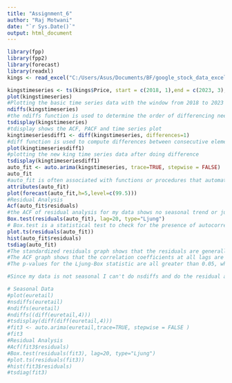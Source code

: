 ---
title: "Assignment_6"
author: "Raj Motwani"
date: "`r Sys.Date()`"
output: html_document
---



```{r ARIMA}
library(fpp)
library(fpp2)
library(forecast)
library(readxl)
kings <- read_excel("C:/Users/Asus/Documents/BF/google_stock_data_excel.xlsx")

kingstimeseries <- ts(kings$Price, start = c(2018, 1),end = c(2023, 3), frequency = 12)
plot(kingstimeseries)
#Plotting the basic time series data with the window from 2018 to 2023
ndiffs(kingstimeseries)
#the ndiffs function is used to determine the order of differencing needed to make a time series stationary and the forecast library above is used for ndiffs 
tsdisplay(kingstimeseries)
#tdisplay shows the ACF, PACF and time series plot
kingtimeseriesdiff1 <- diff(kingstimeseries, differences=1)
#diff function is used to compute differences between consecutive elements in a numeric vector or matrix. In my graph, I use diff to remove trends and stabilize variance.
plot(kingtimeseriesdiff1)
#plotting the new king time series data after doing difference
tsdisplay(kingtimeseriesdiff1)
auto_fit <- auto.arima(kingstimeseries, trace=TRUE, stepwise = FALSE)
auto_fit
#auto_fit is often associated with functions or procedures that automatically determine the best-fitting model for a given time series. In my case the best fit model is ARIMA(5,1,0)  
attributes(auto_fit)
plot(forecast(auto_fit,h=5,level=c(99.5)))
#Residual Analysis
Acf(auto_fit$residuals)
#the ACF of residual analysis for my data shows no seasonal trend or just the downward going trend. It shows the random data 
Box.test(residuals(auto_fit), lag=20, type="Ljung")
# Box.test is a statistical test to check for the presence of autocorrelation in a time series which shows the x-squared, df and p-value
plot.ts(residuals(auto_fit))
hist(auto_fit$residuals)
tsdiag(auto_fit)
#The standardized residuals graph shows that the residuals are generally within the 3 standard deviation band, which means that they are not unusual. However, there are a few outliers, which suggests that the ARIMA model may not be perfectly capturing all of the structure in the data from 2018 to 2023.
#The ACF graph shows that the correlation coefficients at all lags are within the 95% confidence interval, which means that they are not statistically significant. 
#The p-values for the Ljung-Box statistic are all greater than 0.05, which suggests that the residuals are not serially correlated.

#Since my data is not seasonal I can't do nsdiffs and do the residual analysis of them

# Seasonal Data
#plot(euretail)
#nsdiffs(euretail)
#ndiffs(euretail)
#ndiffs((diff(euretail,4)))
#tsdisplay(diff(diff(euretail,4)))
#fit3 <- auto.arima(euretail,trace=TRUE, stepwise = FALSE )
#fit3
#Residual Analysis
#Acf(fit3$residuals)
#Box.test(residuals(fit3), lag=20, type="Ljung")
#plot.ts(residuals(fit3))
#hist(fit3$residuals)
#tsdiag(fit3)
```
